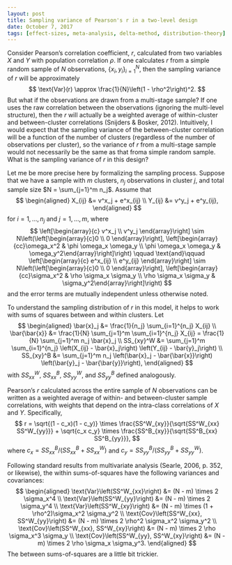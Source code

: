 ```yaml
---
layout: post
title: Sampling variance of Pearson's r in a two-level design
date: October 7, 2017
tags: [effect-sizes, meta-analysis, delta-method, distribution-theory]
---
```


Consider Pearson's correlation coefficient, $r$, calculated from two variables $X$ and $Y$ with population correlation $\rho$. If one calculates $r$ from a simple random sample of $N$ observations, $\{x_i, y_i\}_{i=1}^N$, then the sampling variance of $r$ will be approximately
$$
\text{Var}(r) \approx \frac{1}{N}\left(1 - \rho^2\right)^2.
$$
But what if the observations are drawn from a multi-stage sample? If one uses the raw correlation between the observations (ignoring the multi-level structure), then the $r$ will actually be a weighted average of within-cluster and between-cluster correlations (Snijders & Bosker, 2012). Intuitively, I would expect that the sampling variance of the between-cluster correlation will be a function of the number of clusters (regardless of the number of observations per cluster), so the variance of $r$ from a multi-stage sample would not necessarily be the same as that froma  simple random sample. What is the sampling variance of $r$ in this design?

Let me be more precise here by formalizing the sampling process. Suppose that we have a sample with $m$ clusters, $n_j$ observations in cluster $j$, and total sample size $N = \sum_{j=1}^m n_j$. Assume that 
$$
\begin{aligned}
X_{ij} &= v^x_j + e^x_{ij} \\
Y_{ij} &= v^y_j + e^y_{ij},
\end{aligned}
$$
for $i=1,...,n_j$ and $j=1,...,m$, where
$$
\left[\begin{array}{c} v^x_j \\ v^y_j \end{array}\right] \sim N\left(\left[\begin{array}{c}0 \\ 0 \end{array}\right], \left[\begin{array}{cc}\omega_x^2 & \phi \omega_x \omega_y \\ \phi \omega_x \omega_y & \omega_y^2\end{array}\right]\right) \qquad \text{and}\qquad \left[\begin{array}{c} e^x_{ij} \\ e^y_{ij} \end{array}\right] \sim N\left(\left[\begin{array}{c}0 \\ 0 \end{array}\right], \left[\begin{array}{cc}\sigma_x^2 & \rho \sigma_x \sigma_y \\ \rho \sigma_x \sigma_y & \sigma_y^2\end{array}\right]\right)
$$
and the error terms are mutually independent unless otherwise noted.

To understand the sampling distribution of $r$ in this model, it helps to work with sums of squares between and within clusters. Let 
$$
\begin{aligned}
\bar{x}_j &= \frac{1}{n_j} \sum_{i=1}^{n_j} X_{ij} \\
\bar{\bar{x}} &= \frac{1}{N} \sum_{j=1}^m \sum_{i=1}^{n_j} X_{ij} = \frac{1}{N} \sum_{j=1}^m n_j \bar{x}_j \\
SS_{xy}^W &= \sum_{j=1}^m \sum_{i=1}^{n_j} \left(X_{ij} - \bar{x}_j\right) \left(Y_{ij} - \bar{y}_j\right) \\
SS_{xy}^B &= \sum_{j=1}^m n_j \left(\bar{x}_j - \bar{\bar{x}}\right) \left(\bar{y}_j - \bar{\bar{y}}\right),
\end{aligned}
$$
with $SS^W_{xx}$, $SS^B_{xx}$, $SS^W_{yy}$, and $SS^B_{yy}$ defined analogously.

Pearson's $r$ calculated across the entire sample of $N$ observations can be written as a weighted average of within- and between-cluster sample correlations, with weights that depend on the intra-class correlations of $X$ and $Y$. Specifically, 
$$
r = \sqrt{(1 - c_x)(1 - c_y)} \times \frac{SS^W_{xy}}{\sqrt{SS^W_{xx} SS^W_{yy}}} + \sqrt{c_x c_y} \times \frac{SS^B_{xy}}{\sqrt{SS^B_{xx} SS^B_{yy}}},
$$
where $c_x = SS^B_{xx} / \left(SS^B_{xx} + SS^W_{xx}\right)$ and $c_y = SS^B_{yy} / \left(SS^B_{yy} + SS^W_{yy}\right)$.

Following standard results from multivariate analysis (Searle, 2006, p. 352, or likewise), the within sums-of-squares have the following variances and covariances:
$$
\begin{aligned}
\text{Var}\left(SS^W_{xx}\right) &= (N - m) \times 2 \sigma_x^4 \\ 
\text{Var}\left(SS^W_{yy}\right) &= (N - m) \times 2 \sigma_y^4 \\
\text{Var}\left(SS^W_{xy}\right) &= (N - m) \times (1 + \rho^2)\sigma_x^2 \sigma_y^2 \\
\text{Cov}\left(SS^W_{xx}, SS^W_{yy}\right) &= (N - m) \times 2 \rho^2 \sigma_x^2 \sigma_y^2 \\
\text{Cov}\left(SS^W_{xx}, SS^W_{xy}\right) &= (N - m) \times 2 \rho \sigma_x^3 \sigma_y \\
\text{Cov}\left(SS^W_{yy}, SS^W_{xy}\right) &= (N - m) \times 2 \rho \sigma_x \sigma_y^3.
\end{aligned}
$$
The between sums-of-squares are a little bit trickier.